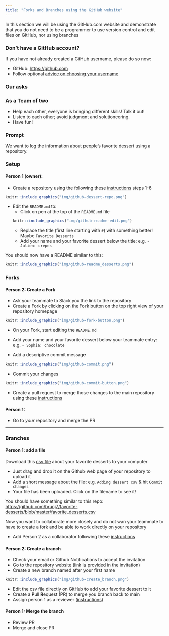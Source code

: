 ```yaml
---
title: "Forks and Branches using the GitHub website"
---
```



In this section we will be using the GitHub.com website and demonstrate that you do not need to be a programmer to use version control and edit files on GitHub, nor using branches

::: {.callout-note collapse=true}
### Don't have a GitHub account?

If you have not already created a GitHub username, please do so now:

- GitHub: <https://github.com>
- Follow optional [advice on choosing your username](https://happygitwithr.com/github-acct.html)
:::

::: {.callout-tip}
### Our asks

### As a Team of two

- Help each other, everyone is bringing different skills! Talk it out!
- Listen to each other; avoid judgment and solutioneering.
- Have fun!

### Prompt

We want to log the information about people's favorite dessert using a repository.
:::


### Setup

#### Person 1 (owner):

- Create a repository using the following these [instructions](https://docs.github.com/en/github/getting-started-with-github/create-a-repo) steps 1-6

```r
knitr::include_graphics("img/github-dessert-repo.png")
```
- Edit the `README.md` to:
   - Click on pen at the top of the `README.md` file
```r
knitr::include_graphics("img/github-readme-edit.png")
```
   - Replace the title (first line starting with `#`) with something better! Maybe `Favorite Desserts`
   - Add your name and your favorite dessert below the title: e.g.  ` - Julien: crepes`

You should now have a README similar to this: 
```r
knitr::include_graphics("img/github-readme_desserts.png")
```

### Forks

#### Person 2: Create a Fork

- Ask your teammate to Slack you the link to the repository
- Create a Fork by clicking on the Fork button on the top right view of your repository homepage
```r
knitr::include_graphics("img/github-fork-button.png")
```
- On your Fork, start editing the `README.md` 

- Add your name and your favorite dessert below your teammate entry: e.g.  ` - Sophia: chocolate`
- Add a descriptive commit message

```r
knitr::include_graphics("img/github-commit.png")
```

- Commit your changes

```r
knitr::include_graphics("img/github-commit-button.png")
```
- Create a pull request to merge those changes to the main repository using these [instructions](https://docs.github.com/en/pull-requests/collaborating-with-pull-requests/proposing-changes-to-your-work-with-pull-requests/creating-a-pull-request-from-a-fork)

#### Person 1:

- Go to *your* repository and merge the PR



---

### Branches

#### Person 1: add a file

Download this [csv file](https://aurora.nceas.ucsb.edu/~brun/favorite_desserts.csv) about your favorite desserts to your computer

- Just drag and drop it on the Github web page of your repository to upload it
- Add a short message about the file: e.g. `Adding dessert csv` & hit `Commit changes`
- Your file has been uploaded. Click on the filename to see it!

You should have something similar to this repo: <https://github.com/brunj7/favorite-desserts/blob/master/favorite_desserts.csv>

Now you want to collaborate more closely and do not wan your teammate to have to create a fork and be able to work directly on your repository

- Add Person 2 as a collaborator following these [instructions](https://docs.github.com/en/github/setting-up-and-managing-your-github-user-account/inviting-collaborators-to-a-personal-repository)


#### Person 2: Create a branch

- Check your email or Github Notifications to accept the invitation
- Go to the repository website (link is provided in the invitation)
- Create a new branch named after your first name
```r
knitr::include_graphics("img/github-create_branch.png")
```
- Edit the csv file directly on GitHub to add your favorite dessert to it 
- Create a **P**ull **R**equest (PR) to merge you branch back to main
- Assign person 1 as a reviewer ([instructions](https://docs.github.com/en/pull-requests/collaborating-with-pull-requests/proposing-changes-to-your-work-with-pull-requests/requesting-a-pull-request-review))

#### Person 1: Merge the branch

- Review PR
- Merge and close PR


